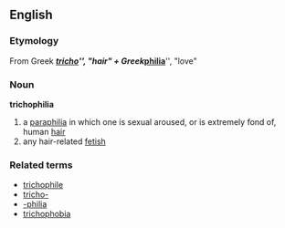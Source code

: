 == English ==
=== Etymology ===
From Greek '''''[[tricho]]''''', "hair" + Greek '''''[[philia]]''''', "love"

=== Noun ===
'''trichophilia'''
#a [[paraphilia]] in which one is sexual aroused, or is extremely fond of, human [[hair]]
#any hair-related [[fetish]]

=== Related terms ===
*[[trichophile]]
*[[tricho-]]
*[[-philia]]
*[[trichophobia]]
